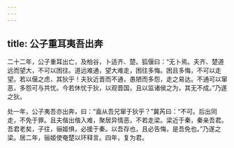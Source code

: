 ```yaml
---
---
---
```

title: 公子重耳夷吾出奔
---


二十二年，公子重耳出亡，及柏谷，卜适齐、楚。狐偃曰：“无卜焉。夫齐、楚道远而望大，不可以困往。道远难通，望大难走，困往多悔。困且多悔，不可以走望。若以偃之虑，其狄乎！夫狄近晋而不通，愚陋而多怨，走之易达。不通可以窜恶，多怨可与共忧。今若休忧于狄，以观晋国，且以监诸侯之为，其无不成。”乃遂之狄。

处一年，公子夷吾亦出奔，曰：“盍从吾兄窜于狄乎？”冀芮曰：“不可。后出同走，不免于罪。且夫偕出偕入难，聚居异情恶，不若走梁。梁近于秦，秦亲吾君。吾君老矣，子往，骊姬惧，必援于秦。以吾存也，且必告悔，是吾免也。”乃遂之梁。居二年，骊姬使奄楚以环释言。四年，复为君。

